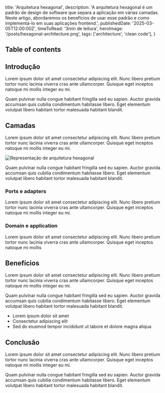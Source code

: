   title: 'Arquitetura hexagonal',
  description: 'A arquitetura hexagonal é um padrão de design de software que separa a aplicação em várias camadas. Neste artigo, abordaremos os benefícios de usar esse padrão e como implementá-lo em suas aplicações frontend.',
  publishedDate: '2025-03-05T12:00:00Z',
	timeToRead: '3min de leitura',
	heroImage: '/posts/hexagonal-architecture.png',
  tags: ['architecture', 'clean code'],
}

## Table of contents

## Introdução

Lorem ipsum dolor sit amet consectetur adipiscing elit. Nunc libero pretium tortor nunc lacinia viverra cras ante ullamcorper. Quisque eget inceptos natoque mi mollis integer eu mi.

Quam pulvinar nulla congue habitant fringilla sed eu sapien. Auctor gravida accumsan quis cubilia condimentum habitasse libero. Eget elementum volutpat libero habitant tortor malesuada habitant blandit.

## Camadas

Lorem ipsum dolor sit amet consectetur adipiscing elit. Nunc libero pretium tortor nunc lacinia viverra cras ante ullamcorper. Quisque eget inceptos natoque mi mollis integer eu mi.

![Representação de arquitetura hexagonal](/posts/hexagonal-architecture.png)

Quam pulvinar nulla congue habitant fringilla sed eu sapien. Auctor gravida accumsan quis cubilia condimentum habitasse libero. Eget elementum volutpat libero habitant tortor malesuada habitant blandit.

### Ports e adapters

Lorem ipsum dolor sit amet consectetur adipiscing elit. Nunc libero pretium tortor nunc lacinia viverra cras ante ullamcorper. Quisque eget inceptos natoque mi mollis integer eu mi.

### Domain e application

Lorem ipsum dolor sit amet consectetur adipiscing elit. Nunc libero pretium tortor nunc lacinia viverra cras ante ullamcorper. Quisque eget inceptos natoque mi mollis

## Benefícios

Lorem ipsum dolor sit amet consectetur adipiscing elit. Nunc libero pretium tortor nunc lacinia viverra cras ante ullamcorper. Quisque eget inceptos natoque mi mollis integer eu mi.

Quam pulvinar nulla congue habitant fringilla sed eu sapien. Auctor gravida accumsan quis cubilia condimentum habitasse libero. Eget elementum volutpat libero habitant tortor malesuada habitant blandit.

- Lorem ipsum dolor sit amet
- Consectetur adipiscing elit
- Sed do eiusmod tempor incididunt ut labore et dolore magna aliqua

## Conclusão

Lorem ipsum dolor sit amet consectetur adipiscing elit. Nunc libero pretium tortor nunc lacinia viverra cras ante ullamcorper. Quisque eget inceptos natoque mi mollis integer eu mi.

Quam pulvinar nulla congue habitant fringilla sed eu sapien. Auctor gravida accumsan quis cubilia condimentum habitasse libero. Eget elementum volutpat libero habitant tortor malesuada habitant blandit.
